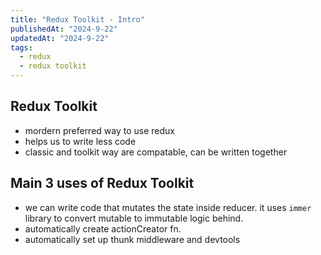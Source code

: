 ```yaml
---
title: "Redux Toolkit - Intro"
publishedAt: "2024-9-22"
updatedAt: "2024-9-22"
tags:
  - redux
  - redux toolkit
---
```


## Redux Toolkit
- mordern preferred way to use redux
- helps us to write less code 
- classic and toolkit way are compatable, can be written together

## Main 3 uses of Redux Toolkit
- we can write code that mutates the state inside reducer. it uses ```immer``` library to convert
mutable to immutable logic behind.
- automatically create actionCreator fn.
- automatically set up thunk middleware and devtools
